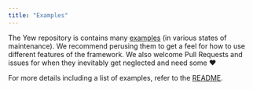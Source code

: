 ```yaml
---
title: "Examples"
---
```


The Yew repository is contains many [examples] (in various states of maintenance).
We recommend perusing them to get a feel for how to use different features of the framework.
We also welcome Pull Requests and issues for when they inevitably get neglected and need some ♥️

For more details including a list of examples, refer to the [README][examples].

[examples]: https://github.com/yewstack/yew/tree/master/examples
